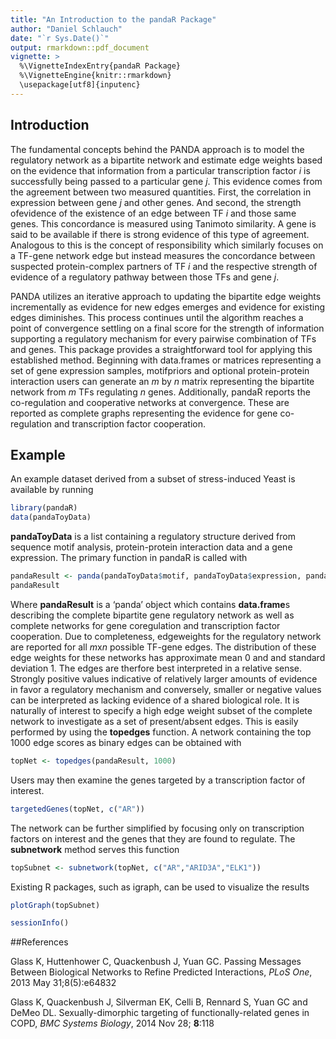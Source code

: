 ```yaml
---
title: "An Introduction to the pandaR Package"
author: "Daniel Schlauch"
date: "`r Sys.Date()`"
output: rmarkdown::pdf_document
vignette: >
  %\VignetteIndexEntry{pandaR Package}
  %\VignetteEngine{knitr::rmarkdown}
  \usepackage[utf8]{inputenc}
---
```



## Introduction
The fundamental concepts behind the PANDA approach is to model the regulatory network as a bipartite network and estimate edge weights based on the evidence that information from a particular transcription factor *i* is successfully being passed to a particular gene *j*. This evidence comes from the agreement between two measured quantities. First, the correlation in expression between gene *j* and other genes. And second, the strength ofevidence of the existence of an edge between TF *i* and those same genes. This concordance is measured using Tanimoto similarity. A gene is said to be available if there is strong evidence of this type of agreement. Analogous to this is the concept of responsibility which similarly focuses on a TF-gene network edge but instead measures the concordance between suspected protein-complex partners of TF *i* and the respective strength of evidence of a regulatory pathway between those TFs and gene *j*.

 PANDA utilizes an iterative approach to updating the bipartite edge weights incrementally as evidence for new edges emerges and evidence for existing edges diminishes. This process continues until the algorithm reaches a point of convergence settling on a final score for the strength of information supporting a regulatory mechanism for every pairwise combination of TFs and genes. This package provides a straightforward tool for applying this established method. Beginning with data.frames or matrices representing a set of gene expression samples, motifpriors and optional protein-protein interaction users can generate an *m* by *n* matrix representing the bipartite network from *m* TFs regulating *n* genes. Additionally, pandaR reports the co-regulation and cooperative networks at convergence. These are reported as complete graphs representing the evidence for gene co-regulation and transcription factor cooperation.
 
## Example
An example dataset derived from a subset of stress-induced Yeast is available by running
```r
library(pandaR)
data(pandaToyData)
```

 **pandaToyData** is a list containing a regulatory structure derived from sequence motif analysis, protein-protein interaction data and a gene expression.
The primary function in pandaR is called with

```r
pandaResult <- panda(pandaToyData$motif, pandaToyData$expression, pandaToyData$ppi)
pandaResult
```

Where **pandaResult** is a 'panda' object which contains **data.frame**s describing the complete bipartite gene regulatory network as well as complete networks for gene coregulation and transcription factor cooperation.  Due to completeness, edgeweights for the regulatory network are reported for all *m*x*n* possible TF-gene edges.  The distribution of these edge weights for these networks has approximate mean 0 and and standard deviation 1.  The edges are therfore best interpreted in a relative sense.  Strongly positive values indicative of relatively larger amounts of evidence in favor a regulatory mechanism and conversely, smaller or negative values can be interpreted as lacking evidence of a shared biological role.  It is naturally of interest to specify a high edge weight subset of the complete network to investigate as a set of present/absent edges.
This is easily performed by using the **topedges** function.
A network containing the top 1000 edge scores as binary edges can be obtained with

```r
topNet <- topedges(pandaResult, 1000)
```
Users may then examine the genes targeted by a transcription factor of interest.
```r
targetedGenes(topNet, c("AR"))
```
The network can be further simplified by focusing only on transcription factors on interest and the genes that they are found to regulate.  The **subnetwork** method serves this function
```r
topSubnet <- subnetwork(topNet, c("AR","ARID3A","ELK1"))
```
Existing R packages, such as igraph, can be used to visualize the results
```r
plotGraph(topSubnet)
```
```r
sessionInfo()
```

##References

Glass K, Huttenhower C, Quackenbush J, Yuan GC. Passing Messages Between Biological Networks to Refine Predicted Interactions, *PLoS One*, 2013 May 31;8(5):e64832

Glass K, Quackenbush J, Silverman EK, Celli B, Rennard S, Yuan GC and DeMeo DL. Sexually-dimorphic targeting of functionally-related genes in COPD, *BMC Systems Biology*, 2014 Nov 28; **8**:118

